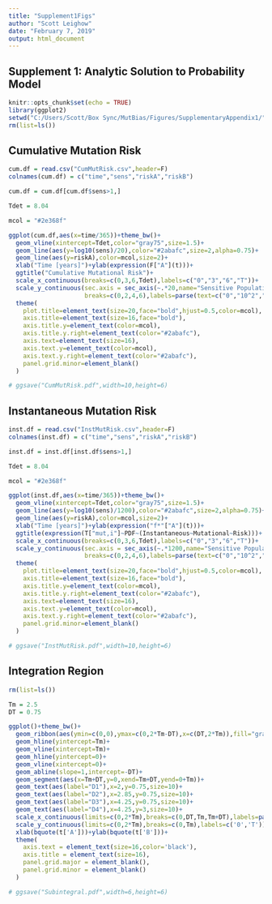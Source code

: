 ```yaml
---
title: "Supplement1Figs"
author: "Scott Leighow"
date: "February 7, 2019"
output: html_document
---
```



## Supplement 1: Analytic Solution to Probability Model

```r
knitr::opts_chunk$set(echo = TRUE)
library(ggplot2)
setwd("C:/Users/Scott/Box Sync/MutBias/Figures/SupplementaryAppendix1/")
rm(list=ls())
```


## Cumulative Mutation Risk

```r

cum.df = read.csv("CumMutRisk.csv",header=F)
colnames(cum.df) = c("time","sens","riskA","riskB")

cum.df = cum.df[cum.df$sens>1,]

Tdet = 8.04

mcol = "#2e368f"

ggplot(cum.df,aes(x=time/365))+theme_bw()+
  geom_vline(xintercept=Tdet,color="gray75",size=1.5)+
  geom_line(aes(y=log10(sens)/20),color="#2abafc",size=2,alpha=0.75)+
  geom_line(aes(y=riskA),color=mcol,size=2)+
  xlab("Time [years]")+ylab(expression(F["A"](t)))+
  ggtitle("Cumulative Mutational Risk")+
  scale_x_continuous(breaks=c(0,3,6,Tdet),labels=c("0","3","6","T"))+
  scale_y_continuous(sec.axis = sec_axis(~.*20,name="Sensitive Population [cells]",
                     breaks=c(0,2,4,6),labels=parse(text=c("0","10^2","10^4","10^6"))))+
  theme(
    plot.title=element_text(size=20,face="bold",hjust=0.5,color=mcol),
    axis.title=element_text(size=16,face="bold"),
    axis.title.y=element_text(color=mcol),
    axis.title.y.right=element_text(color="#2abafc"),
    axis.text=element_text(size=16),
    axis.text.y=element_text(color=mcol),
    axis.text.y.right=element_text(color="#2abafc"),
    panel.grid.minor=element_blank()
  )

# ggsave("CumMutRisk.pdf",width=10,height=6)

```


## Instantaneous Mutation Risk

```r

inst.df = read.csv("InstMutRisk.csv",header=F)
colnames(inst.df) = c("time","sens","riskA","riskB")

inst.df = inst.df[inst.df$sens>1,]

Tdet = 8.04

mcol = "#2e368f"

ggplot(inst.df,aes(x=time/365))+theme_bw()+
  geom_vline(xintercept=Tdet,color="gray75",size=1.5)+
  geom_line(aes(y=log10(sens)/1200),color="#2abafc",size=2,alpha=0.75)+
  geom_line(aes(y=riskA),color=mcol,size=2)+
  xlab("Time [years]")+ylab(expression("f*"["A"](t)))+
  ggtitle(expression(T["mut,i"]~PDF~(Instantaneous~Mutational~Risk)))+
  scale_x_continuous(breaks=c(0,3,6,Tdet),labels=c("0","3","6","T"))+
  scale_y_continuous(sec.axis = sec_axis(~.*1200,name="Sensitive Population [cells]",
                     breaks=c(0,2,4,6),labels=parse(text=c("0","10^2","10^4","10^6"))))+
  theme(
    plot.title=element_text(size=20,face="bold",hjust=0.5,color=mcol),
    axis.title=element_text(size=16,face="bold"),
    axis.title.y=element_text(color=mcol),
    axis.title.y.right=element_text(color="#2abafc"),
    axis.text=element_text(size=16),
    axis.text.y=element_text(color=mcol),
    axis.text.y.right=element_text(color="#2abafc"),
    panel.grid.minor=element_blank()
  )

# ggsave("InstMutRisk.pdf",width=10,height=6)

```


## Integration Region

```r

rm(list=ls())

Tm = 2.5
DT = 0.75

ggplot()+theme_bw()+
  geom_ribbon(aes(ymin=c(0,0),ymax=c(0,2*Tm-DT),x=c(DT,2*Tm)),fill="gray75")+
  geom_hline(yintercept=Tm)+
  geom_vline(xintercept=Tm)+
  geom_hline(yintercept=0)+
  geom_vline(xintercept=0)+
  geom_abline(slope=1,intercept=-DT)+
  geom_segment(aes(x=Tm+DT,y=0,xend=Tm+DT,yend=0+Tm))+
  geom_text(aes(label="D1"),x=2,y=0.75,size=10)+
  geom_text(aes(label="D2"),x=2.85,y=0.75,size=10)+
  geom_text(aes(label="D3"),x=4.25,y=0.75,size=10)+
  geom_text(aes(label="D4"),x=4.25,y=3,size=10)+
  scale_x_continuous(limits=c(0,2*Tm),breaks=c(0,DT,Tm,Tm+DT),labels=parse(text=c('0','DT','T','T+DT')))+
  scale_y_continuous(limits=c(0,2*Tm),breaks=c(0,Tm),labels=c('0','T'))+
  xlab(bquote(t['A']))+ylab(bquote(t['B']))+
  theme(
    axis.text = element_text(size=16,color='black'),
    axis.title = element_text(size=16),
    panel.grid.major = element_blank(),
    panel.grid.minor = element_blank()
  )

# ggsave("Subintegral.pdf",width=6,height=6)


```
